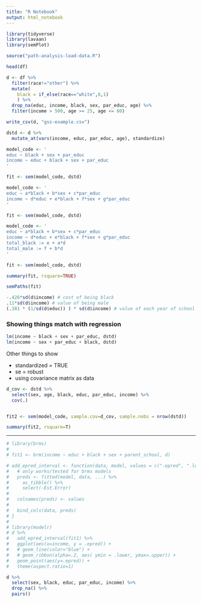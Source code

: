 ```yaml
---
title: "R Notebook"
output: html_notebook
---
```


```r
library(tidyverse)
library(lavaan)
library(semPlot)

source("path-analysis-load-data.R")
```

```r
head(df)
```

```r
d <- df %>% 
  filter(race!="other") %>% 
  mutate(
    black = if_else(race=="white",0,1)
    ) %>% 
  drop_na(educ, income, black, sex, par_educ, age) %>%
  filter(income > 500, age >= 25, age <= 60)

write_csv(d, "gss-example.csv")

dstd <- d %>% 
  mutate_at(vars(income, educ, par_educ, age), standardize)

```


```r
model_code <- '
educ ~ black + sex + par_educ
income ~ educ + black + sex + par_educ
'

fit <- sem(model_code, dstd)
```


```r
model_code <- '
educ ~ a*black + b*sex + c*par_educ
income ~ d*educ + e*black + f*sex + g*par_educ
'

fit <- sem(model_code, dstd)
```


```r
model_code <- '
educ ~ a*black + b*sex + c*par_educ
income ~ d*educ + e*black + f*sex + g*par_educ
total_black := e + a*d 
total_male := f + b*d
'

fit <- sem(model_code, dstd)
```

```r
summary(fit, rsquare=TRUE)
```

```r
semPaths(fit)
```

```r
-.426*sd(d$income) # cost of being black
.11*sd(d$income) # value of being male
(.381 * (1/sd(d$educ)) ) * sd(d$income) # value of each year of school
```

### Showing things match with regression

```r
lm(income ~ black + sex + par_educ, dstd)
lm(income ~ sex + par_educ + black, dstd)
```


Other things to show

- standardized = TRUE
- se = robust
- using covariance matrix as data


```r
d_cov <- dstd %>% 
  select(sex, age, black, educ, par_educ, income) %>% 
  cov(.)


fit2 <- sem(model_code, sample.cov=d_cov, sample.nobs = nrow(dstd))

summary(fit2, rsquare=T)
```


---------


```r
# library(brms)
# 
# fit1 <- brm(income ~ educ + black + sex + parent_school, d)
```

```r
# add_epred_interval <- function(data, model, values = c(".epred", ".lower", ".upper"), ...){
#   # only works/tested for brms models
#   preds <- fitted(model, data, ...) %>% 
#     as_tibble() %>% 
#     select(-Est.Error)
#   
#   colnames(preds) <- values
#   
#   bind_cols(data, preds)
# }
# 
# library(modelr)
# d %>% 
#   add_epred_interval(fit1) %>% 
#   ggplot(aes(x=income, y = .epred)) +
#   # geom_line(color="blue") +
#   # geom_ribbon(alpha=.2, aes( ymin = .lower, ymax=.upper)) +
#   geom_point(aes(y=.epred)) +
#   theme(aspect.ratio=1)
```


```r
d %>% 
  select(sex, black, educ, par_educ, income) %>% 
  drop_na() %>% 
  pairs()

```

